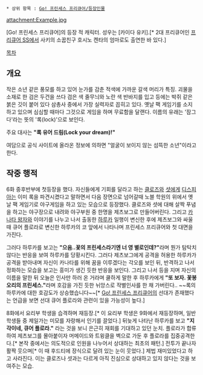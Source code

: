  * 상위 항목 : [[Go! 프린세스 프리큐어/등장인물]]

attachment:Example.jpg

[Go! 프린세스 프리큐어]의 등장 적 캐릭터. 성우는 [카이다 유키].[* 2대 프리큐어인 [[프리큐어 SS]]에서 사키의 소꿉친구 호시노 켄타의 엄마로도 출연한 바 있다.]

[[목차]]

== 개요 ==
작은 소년 같은 풍모를 하고 있어 눈가를 감춘 적색에 가까운 갈색 머리가 특징. 괴물을 소재로 한 검은 두건을 쓰다 검은 색 줄무늬와 노란 색 반바지를 입고 등에는 박쥐 같은 붉은 깃이 붙어 있다 삼총사 중에서 가장 실력자로 꼽히고 있다. 옛날 팩 게임기를 소지하고 있으며 심심할 때마다 그것으로 게임을 하며 무료함을 달랜다. 이름의 유래는 '잠그다'라는 뜻의 '록(lock)'으로 보인다.

주요 대사는 '''"록 유어 드림(Lock your dream)!"'''

여담으로 공식 사이트에 올라온 정보에 의하면 "얼굴이 보이지 않는 섬뜩한 소년"이라고 한다.

== 작중 행적 ==
6화 중후반부에 첫등장을 했다. 자신들에게 기회를 달라고 하는 [[클로즈]]와 [[셧]]에게 [[디스피아]]는 이미 록을 파견시켰다고 말하면서 다음 장면으로 넘어갈때 노블 학원의 위에서 옛날 팩 게임기로 야구게임을 하고 있는 모습으로 등장했다. 클로즈와 셧에 대해 살짝 푸념을 하고는 야구장으로 내려와 야구부원 중 한명을 제츠보그로 만들어버린다. 그리고 [[카나타 왕자]]와 이야기를 나누고 나서 출동한 [[하루노 하루카|하루카]] 일행이 변신한 후에 제츠보그와 싸울 때 큐어 플로라로 변신한 하루카의 코 앞에서 나타나며 프린세스 프리큐어와 첫 대면을 가진다. 

그러다 하루카를 보고는 '''"으음..꽃의 프린세스라기엔 너 영 별로인데?"'''라며 뭔가 탐탁치 않다는 반응을 보여 하루카를 당황시킨다. 그러다 제츠보그에게 공격을 허용한 하루카가 공격을 받아내며 자신이 카나타를 위해 꿈을 이루겠다는 각오를 보인 뒤, 반격하고 나서 정화하는 모습을 보고는 흥미가 생긴 듯한 반응을 보인다. 그리고 나서 등을 지며 자신의 이름을 말한 뒤 오늘은 인사만 하러 온 거라며 쿨하게 말한 후 하루카에게 '''"또 보자. 꽃봉오리의 프린세스."'''라며 호감을 가진 듯한 뉘앙스로 작별인사를 한 채 가버린다.. ~~록의 하루카에 대한 호감도가 상승했습니다~~[* [[Go! 프린세스 프리큐어]]의 선대가 존재했다는 언급을 보면 선대 큐어 플로라와 관련이 있을 가능성이 높다.]

8화에서 요리부 학생을 습격하며 재등장.[* 이 요리부 학생은 9화에서 재등장하며, 일반 학생들 중 제일가는 미모를 자랑해서 인기를 끌었다.] 뒤늦게 나타난 하루카를 보고 '''"지각이네, 큐어 플로라."''' 라는 것을 보니 은근히 재회를 기대하고 있던 눈치. 플로라가 합류하여 제츠보그를 몰아붙이자 머메이드와 트윙클을 벽으로 가둔 후 플로라를 집중공격한다.[* 본작 중에서는 의도적으로 인원을 나누어서 상대하는 최초의 패턴.] 전투가 끝나자 활짝 웃으며[* 이 때 후드티에 장식으로 달려 있는 눈이 웃었다.] 제법 재미있었다고 하고 사라진다. 이는 클로즈나 셧과는 다르게 아직 진심으로 상대하고 있지 않다는 것을 보여주는 모습.
